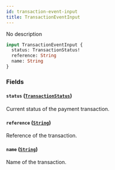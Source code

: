 ```yaml
---
id: transaction-event-input
title: TransactionEventInput
---
```


No description

```graphql
input TransactionEventInput {
  status: TransactionStatus!
  reference: String
  name: String
}
```

### Fields

#### `status` ([`TransactionStatus`](../../../developer/api-reference/enums/transaction-status))

Current status of the payment transaction.

#### `reference` ([`String`](../../../developer/api-reference/scalars/string))

Reference of the transaction.

#### `name` ([`String`](../../../developer/api-reference/scalars/string))

Name of the transaction.

